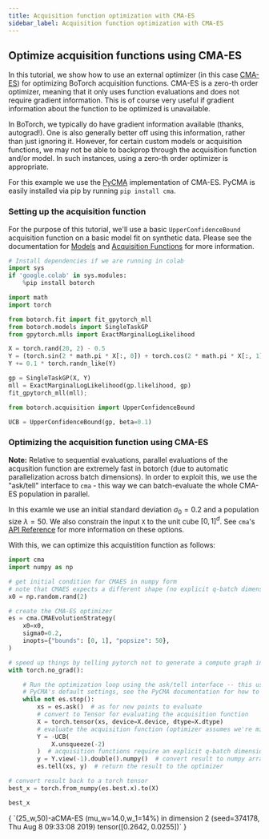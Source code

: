 ```yaml
---
title: Acquisition function optimization with CMA-ES
sidebar_label: Acquisition function optimization with CMA-ES
---
```



<LinkButtons
  githubUrl="https://github.com/pytorch/botorch/blob/main/tutorials/optimize_with_cmaes/optimize_with_cmaes.ipynb"
  colabUrl="https://colab.research.google.com/github/pytorch/botorch/blob/main/tutorials/optimize_with_cmaes/optimize_with_cmaes.ipynb"
/>

## Optimize acquisition functions using CMA-ES

In this tutorial, we show how to use an external optimizer (in this case
[CMA-ES](https://en.wikipedia.org/wiki/CMA-ES)) for optimizing BoTorch acquisition
functions. CMA-ES is a zero-th order optimizer, meaning that it only uses function
evaluations and does not require gradient information. This is of course very useful if
gradient information about the function to be optimized is unavailable.

In BoTorch, we typically do have gradient information available (thanks, autograd!). One
is also generally better off using this information, rather than just ignoring it.
However, for certain custom models or acquisition functions, we may not be able to
backprop through the acquisition function and/or model. In such instances, using a
zero-th order optimizer is appropriate.

For this example we use the [PyCMA](https://github.com/CMA-ES/pycma) implementation of
CMA-ES. PyCMA is easily installed via pip by running `pip install cma`.

### Setting up the acquisition function

For the purpose of this tutorial, we'll use a basic `UpperConfidenceBound` acquisition
function on a basic model fit on synthetic data. Please see the documentation for
[Models](../../models.md) and [Acquisition Functions](../../acquisition.md) for more
information.

```python
# Install dependencies if we are running in colab
import sys
if 'google.colab' in sys.modules:
    %pip install botorch
```

```python
import math
import torch

from botorch.fit import fit_gpytorch_mll
from botorch.models import SingleTaskGP
from gpytorch.mlls import ExactMarginalLogLikelihood

X = torch.rand(20, 2) - 0.5
Y = (torch.sin(2 * math.pi * X[:, 0]) + torch.cos(2 * math.pi * X[:, 1])).unsqueeze(-1)
Y += 0.1 * torch.randn_like(Y)

gp = SingleTaskGP(X, Y)
mll = ExactMarginalLogLikelihood(gp.likelihood, gp)
fit_gpytorch_mll(mll);
```

```python
from botorch.acquisition import UpperConfidenceBound

UCB = UpperConfidenceBound(gp, beta=0.1)
```

### Optimizing the acquisition function using CMA-ES

**Note:** Relative to sequential evaluations, parallel evaluations of the acqusition
function are extremely fast in botorch (due to automatic parallelization across batch
dimensions). In order to exploit this, we use the "ask/tell" interface to `cma` - this
way we can batch-evaluate the whole CMA-ES population in parallel.

In this examle we use an initial standard deviation $\sigma_0 = 0.2$ and a population
size $\lambda = 50$. We also constrain the input `X` to the unit cube $[0, 1]^d$. See
`cma`'s
[API Reference](http://cma.gforge.inria.fr/apidocs-pycma/cma.evolution_strategy.CMAEvolutionStrategy.html)
for more information on these options.

With this, we can optimize this acquistition function as follows:

```python
import cma
import numpy as np

# get initial condition for CMAES in numpy form
# note that CMAES expects a different shape (no explicit q-batch dimension)
x0 = np.random.rand(2)

# create the CMA-ES optimizer
es = cma.CMAEvolutionStrategy(
    x0=x0,
    sigma0=0.2,
    inopts={"bounds": [0, 1], "popsize": 50},
)

# speed up things by telling pytorch not to generate a compute graph in the background
with torch.no_grad():

    # Run the optimization loop using the ask/tell interface -- this uses
    # PyCMA's default settings, see the PyCMA documentation for how to modify these
    while not es.stop():
        xs = es.ask()  # as for new points to evaluate
        # convert to Tensor for evaluating the acquisition function
        X = torch.tensor(xs, device=X.device, dtype=X.dtype)
        # evaluate the acquisition function (optimizer assumes we're minimizing)
        Y = -UCB(
            X.unsqueeze(-2)
        )  # acquisition functions require an explicit q-batch dimension
        y = Y.view(-1).double().numpy()  # convert result to numpy array
        es.tell(xs, y)  # return the result to the optimizer

# convert result back to a torch tensor
best_x = torch.from_numpy(es.best.x).to(X)

best_x
```

<CellOutput>
{
`(25_w,50)-aCMA-ES (mu_w=14.0,w_1=14%) in dimension 2 (seed=374178, Thu Aug  8 09:33:08 2019)
tensor([0.2642, 0.0255])`
}
</CellOutput>
